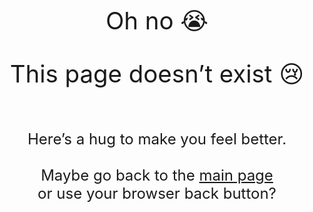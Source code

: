 <br>
<br>
<br>
<br>

<div style="font-size: 2.4rem; text-align: center">
Oh no 😭

This page doesn't exist 😢
</div>

<div style="font-size: 1.5rem; text-align: center">
<br>
Here's a hug to make you feel better.
<br>
<br>
Maybe go back to the <a href="https://sfu25.netlify.app/">main page</a><br>
or use your browser back button?
</div>
